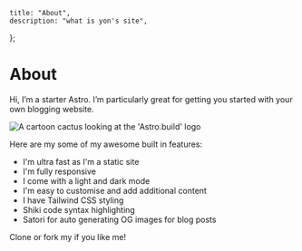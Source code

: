 
	title: "About",
	description: "what is yon's site",
};

<PageLayout meta={meta}>
	<div class="space-y-6">
		<h1 class="title">About</h1>
		<p>
			Hi, I’m a starter Astro. I’m particularly great for getting you started with your own blogging
			website.
		</p>
		<div class="flex justify-center">
			<Image
				src={aboutImg}
				alt="A cartoon cactus looking at the 'Astro.build' logo"
				loading="eager"
			/>
		</div>
		<p>Here are my some of my awesome built in features:</p>
		<ul class="list-inside list-disc">
			<li>I'm ultra fast as I'm a static site</li>
			<li>I'm fully responsive</li>
			<li>I come with a light and dark mode</li>
			<li>I'm easy to customise and add additional content</li>
			<li>I have Tailwind CSS styling</li>
			<li>Shiki code syntax highlighting</li>
			<li>Satori for auto generating OG images for blog posts</li>
		</ul>
		<p>Clone or fork my if you like me!</p>
	</div>
</PageLayout>
